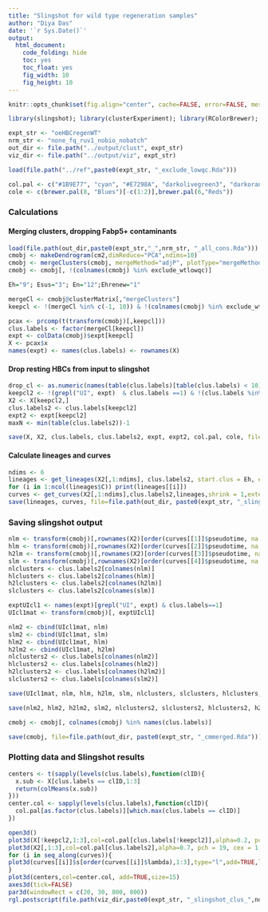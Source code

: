 ```yaml
---
title: "Slingshot for wild type regeneration samples"
author: "Diya Das"
date: '`r Sys.Date()`'
output:
  html_document:
    code_folding: hide
    toc: yes
    toc_float: yes
    fig_width: 10
    fig_height: 10
---
```


```r
knitr::opts_chunk$set(fig.align="center", cache=FALSE, error=FALSE, message=FALSE, warning=FALSE)

library(slingshot); library(clusterExperiment); library(RColorBrewer); library(rgl); library(rglwidget)
```
```r
expt_str <- "oeHBCregenWT"
nrm_str <- "none_fq_ruv1_nobio_nobatch"
out_dir <- file.path("../output/clust", expt_str)
viz_dir <- file.path("../output/viz", expt_str)

load(file.path("../ref",paste0(expt_str, "_exclude_lowqc.Rda")))

col.pal <- c("#1B9E77", "cyan", "#E7298A", "darkolivegreen3", "darkorange3", "#CCCCCC", "#6A3D9A", "#FCCDE5", "cornflowerblue", "#FFED6F","#FF7F00")
cole <- c(brewer.pal(8, "Blues")[-c(1:2)],brewer.pal(6,"Reds"))
```
### Calculations
#### Merging clusters, dropping Fabp5+ contaminants
```r
load(file.path(out_dir,paste0(expt_str,"_",nrm_str, "_all_cons.Rda")))
cmobj <- makeDendrogram(cm2,dimReduce="PCA",ndims=10)
cmobj <- mergeClusters(cmobj, mergeMethod="adjP", plotType="mergeMethod", cutoff=0.03)
cmobj <- cmobj[, !(colnames(cmobj) %in% exclude_wtlowqc)]

Eh="9"; Esus="3"; En="12";Ehrenew="1"

mergeCl <- cmobj@clusterMatrix[,"mergeClusters"]
keepcl <- !(mergeCl %in% c(-1, 10)) & !(colnames(cmobj) %in% exclude_wtlowqc) # cluster 10 contains Fabp5+ cells thought to be contaminants

pcax <- prcomp(t(transform(cmobj)[,keepcl]))
clus.labels <- factor(mergeCl[keepcl])
expt <- colData(cmobj)$expt[keepcl]
X <- pcax$x
names(expt) <- names(clus.labels) <- rownames(X)
```
#### Drop resting HBCs from input to slingshot
```r
drop_cl <- as.numeric(names(table(clus.labels)[table(clus.labels) < 10]))
keepcl2 <- !(grepl("UI", expt)  & clus.labels ==1) & !(clus.labels %in% drop_cl)
X2 <- X[keepcl2,]
clus.labels2 <- clus.labels[keepcl2]
expt2 <- expt[keepcl2]
maxN <- min(table(clus.labels2))-1

save(X, X2, clus.labels, clus.labels2, expt, expt2, col.pal, cole, file=file.path(out_dir, paste0(expt_str,"_PCA.Rda")))
```

#### Calculate lineages and curves
```r
ndims <- 6
lineages <- get_lineages(X2[,1:ndims], clus.labels2, start.clus = Eh, end.clus = c(Esus, Ehrenew))
for (i in 1:ncol(lineages$C)) print(lineages[[i]])
curves <- get_curves(X2[,1:ndims],clus.labels2,lineages,shrink = 1,extend = "n")
save(lineages, curves, file=file.path(out_dir, paste0(expt_str, "_slingshot_out.Rda")))
```

### Saving slingshot output
```r

nlm <- transform(cmobj)[,rownames(X2)[order(curves[[1]]$pseudotime, na.last = NA)]]
hlm <- transform(cmobj)[,rownames(X2)[order(curves[[2]]$pseudotime, na.last = NA)]]
h2lm <- transform(cmobj)[,rownames(X2)[order(curves[[3]]$pseudotime, na.last = NA)]]
slm <- transform(cmobj)[,rownames(X2)[order(curves[[4]]$pseudotime, na.last = NA)]]
nlclusters <- clus.labels2[colnames(nlm)]
hlclusters <- clus.labels2[colnames(hlm)]
h2lclusters <- clus.labels2[colnames(h2lm)]
slclusters <- clus.labels2[colnames(slm)]

exptUIcl1 <- names(expt)[grepl("UI", expt) & clus.labels==1]
UIcl1mat <- transform(cmobj)[, exptUIcl1]

nlm2 <- cbind(UIcl1mat, nlm)
slm2 <- cbind(UIcl1mat, slm)
hlm2 <- cbind(UIcl1mat, hlm)
h2lm2 <- cbind(UIcl1mat, h2lm)
nlclusters2 <- clus.labels[colnames(nlm2)]
hlclusters2 <- clus.labels[colnames(hlm2)]
h2lclusters2 <- clus.labels[colnames(h2lm2)]
slclusters2 <- clus.labels[colnames(slm2)]

save(UIcl1mat, nlm, hlm, h2lm, slm, nlclusters, slclusters, hlclusters, h2lclusters, file=file.path(out_dir, paste0(expt_str, "_lineageData.Rda")))

save(nlm2, hlm2, h2lm2, slm2, nlclusters2, slclusters2, hlclusters2, h2lclusters2, file=file.path(out_dir, paste0(expt_str, "_lineageData2.Rda")))

cmobj <- cmobj[, colnames(cmobj) %in% names(clus.labels)]

save(cmobj, file=file.path(out_dir, paste0(expt_str, "_cmmerged.Rda")))
```

### Plotting data and Slingshot results
```r
centers <- t(sapply(levels(clus.labels),function(clID){
  x.sub <- X[clus.labels == clID,1:3]
  return(colMeans(x.sub))
}))
center.col <- sapply(levels(clus.labels),function(clID){
  col.pal[as.factor(clus.labels)][which.max(clus.labels == clID)]
})

open3d() 
plot3d(X[!keepcl2,1:3],col=col.pal[clus.labels[!keepcl2]],alpha=0.2, pch = 19, cex = 1, size=4, xlab="PC 1", ylab="PC 2", zlab="PC 3", aspect="iso", box=FALSE, axes=FALSE)
plot3d(X2[,1:3],col=col.pal[clus.labels2],alpha=0.7, pch = 19, cex = 1, size=4, add=TRUE)
for (i in seq_along(curves)){
plot3d(curves[[i]]$s[order(curves[[i]]$lambda),1:3],type="l",add=TRUE,lwd=2,col=col.pal[which.max(tail(lineages[[i]],1)==levels(clus.labels))])
}
plot3d(centers,col=center.col, add=TRUE,size=15)
axes3d(tick=FALSE)
par3d(windowRect = c(20, 30, 800, 800))
rgl.postscript(file.path(viz_dir,paste0(expt_str, "_slingshot_clus_",ndims,"_",Sys.Date(), ".svg")), fmt="svg")
```